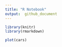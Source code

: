 ```yaml
---
title: "R Notebook"
output:  github_document
---
```


```r
library(knitr)
library(rmarkdown)
```



```r
plot(cars)
```
